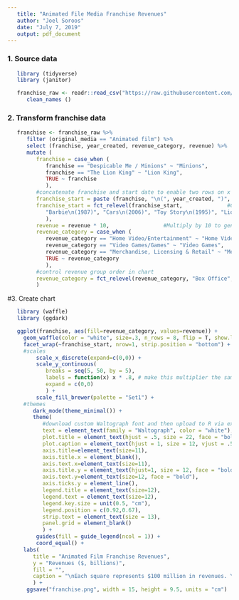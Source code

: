 ```yaml
---
   title: "Animated File Media Franchise Revenues"
   author: "Joel Soroos"
   date: "July 7, 2019"
   output: pdf_document
---
```


### 1. Source data
```r

   library (tidyverse)
   library (janitor) 

   franchise_raw <- readr::read_csv("https://raw.githubusercontent.com/rfordatascience/tidytuesday/master/data/2019/2019-07-02/media_franchises.csv") %>%
      clean_names ()
```
   
### 2. Transform franchise data
```r

   franchise <- franchise_raw %>%
      filter (original_media == "Animated film") %>%
      select (franchise, year_created, revenue_category, revenue) %>%
      mutate (
         franchise = case_when (
            franchise == "Despicable Me / Minions" ~ "Minions",
            franchise == "The Lion King" ~ "Lion King",
            TRUE ~ franchise
            ),
         #concatenate franchise and start date to enable two rows on x axis
         franchise_start = paste (franchise, "\n(", year_created, ")", sep = ""), 
         franchise_start = fct_relevel(franchise_start,              #Control franchise order in chart
            "Barbie\n(1987)", "Cars\n(2006)", "Toy Story\n(1995)", "Lion King\n(1994)", "Frozen\n(2013)", "Minions\n(2010)", "Aladdin\n(1992)", "Ice Age\n(2002)" 
            ),
         revenue = revenue * 10,                 #Multiply by 10 to generate more boxes in waffle chart for additional granularity.
         revenue_category = case_when (
            revenue_category == "Home Video/Entertainment" ~ "Home Video",
            revenue_category == "Video Games/Games" ~ "Video Games",
            revenue_category == "Merchandise, Licensing & Retail" ~ "Merchandise",
            TRUE ~ revenue_category
            ),
         #control revenue group order in chart
         revenue_category = fct_relevel(revenue_category, "Box Office", "Home Video", "Music", "Video Games", "Merchandise")
         ) 
```

#3.  Create chart
```r

   library (waffle)
   library (ggdark)

   ggplot(franchise, aes(fill=revenue_category, values=revenue)) + 
     geom_waffle(color = "white", size=.3, n_rows = 8, flip = T, show.legend = T, make_proportional = T) +
     facet_wrap(~franchise_start, nrow=1, strip.position = "bottom") +
     #scales
         scale_x_discrete(expand=c(0,0)) +
         scale_y_continuous(
            breaks = seq(5, 50, by = 5), 
            labels = function(x) x * .8, # make this multiplier the same as n_rows
            expand = c(0,0)
            ) +
         scale_fill_brewer(palette = "Set1") +
     #themes
        dark_mode(theme_minimal()) +
        theme(
           #download custom Waltograph font and then upload to R via extrafont package:https://www.dafont.com/waltograph.font
           text = element_text(family = "Waltograph", color = "white"),   
           plot.title = element_text(hjust = .5, size = 22, face = "bold"),
           plot.caption = element_text(hjust = 1, size = 12, vjust = .5),
           axis.title=element_text(size=11),
           axis.title.x = element_blank(),
           axis.text.x=element_text(size=11),
           axis.title.y = element_text(hjust=1, size = 12, face = "bold"),
           axis.text.y=element_text(size=12, face = "bold"),
           axis.ticks.y = element_line(),
           legend.title = element_text(size=12),
           legend.text = element_text(size=12),
           legend.key.size = unit(0.5, "cm"),
           legend.position = c(0.92,0.67),
           strip.text = element_text(size = 13),
           panel.grid = element_blank()
           ) +
         guides(fill = guide_legend(ncol = 1)) +
         coord_equal() +
     labs(
        title = "Animated Film Franchise Revenues",
        y = "Revenues ($, billions)",
        fill = "",
        caption = "\nEach square represents $100 million in revenues. Year below franchise signifies year of creation. \nSource: Wikipedia  |  Visualization: Joel Soroos @soroosj"
        ) +
      ggsave("franchise.png", width = 15, height = 9.5, units = "cm")
```
